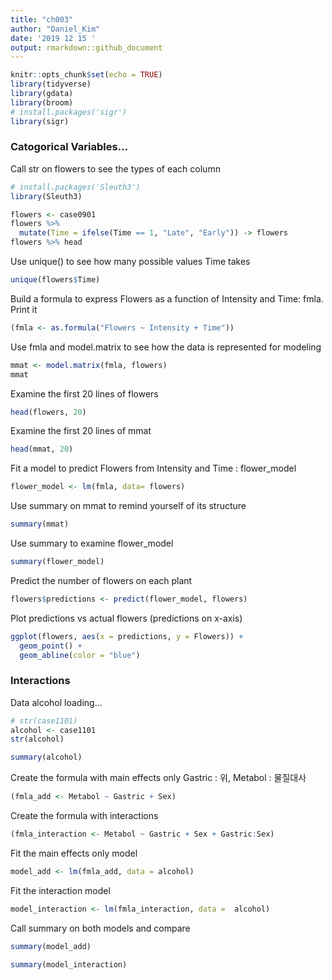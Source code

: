 ```yaml
---
title: "ch003"
author: "Daniel_Kim"
date: '2019 12 15 '
output: rmarkdown::github_document
---
```


```r
knitr::opts_chunk$set(echo = TRUE)
library(tidyverse)
library(gdata)
library(broom)
# install.packages('sigr')
library(sigr)
```


### Catogorical Variables...

 Call str on flowers to see the types of each column

```r
# install.packages('Sleuth3')
library(Sleuth3)
```

```r
flowers <- case0901
flowers %>%
  mutate(Time = ifelse(Time == 1, "Late", "Early")) -> flowers
flowers %>% head
```


Use unique() to see how many possible values Time takes

```r
unique(flowers$Time)
```


 Build a formula to express Flowers as a function of Intensity and Time: fmla. Print it
 
```r
(fmla <- as.formula("Flowers ~ Intensity + Time"))
```
 
Use fmla and model.matrix to see how the data is represented for modeling

```r
mmat <- model.matrix(fmla, flowers)
mmat
```


 Examine the first 20 lines of flowers
 
```r
head(flowers, 20)
```
 

 Examine the first 20 lines of mmat

```r
head(mmat, 20)
```


Fit a model to predict Flowers from Intensity and Time : flower_model

```r
flower_model <- lm(fmla, data= flowers)
```

Use summary on mmat to remind yourself of its structure

```r
summary(mmat)
```

Use summary to examine flower_model 

```r
summary(flower_model)
```


Predict the number of flowers on each plant

```r
flowers$predictions <- predict(flower_model, flowers)
```


Plot predictions vs actual flowers (predictions on x-axis)

```r
ggplot(flowers, aes(x = predictions, y = Flowers)) + 
  geom_point() +
  geom_abline(color = "blue") 
```

### Interactions

Data alcohol loading...

```r
# str(case1101)
alcohol <- case1101
str(alcohol)
```

```r
summary(alcohol)
```


Create the formula with main effects only
Gastric : 위, Metabol : 물질대사

```r
(fmla_add <- Metabol ~ Gastric + Sex)
```

Create the formula with interactions

```r
(fmla_interaction <- Metabol ~ Gastric + Sex + Gastric:Sex)
```

Fit the main effects only model

```r
model_add <- lm(fmla_add, data = alcohol)
```

Fit the interaction model

```r
model_interaction <- lm(fmla_interaction, data =  alcohol)
```

Call summary on both models and compare

```r
summary(model_add)
```


```r
summary(model_interaction)
```

